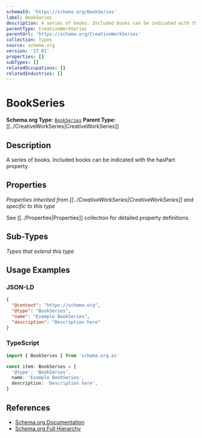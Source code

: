 ```yaml
---
schemaId: 'https://schema.org/BookSeries'
label: BookSeries
description: A series of books. Included books can be indicated with the hasPart property.
parentType: CreativeWorkSeries
parentUrl: 'https://schema.org/CreativeWorkSeries'
collection: Types
source: schema.org
version: '27.01'
properties: []
subTypes: []
relatedOccupations: []
relatedIndustries: []
---
```

# BookSeries

**Schema.org Type:** [`BookSeries`](https://schema.org/BookSeries)
**Parent Type:** [[../CreativeWorkSeries|CreativeWorkSeries]]

## Description

A series of books. Included books can be indicated with the hasPart property.

## Properties

*Properties inherited from [[../CreativeWorkSeries|CreativeWorkSeries]] and specific to this type*

See [[../Properties|Properties]] collection for detailed property definitions.

## Sub-Types

*Types that extend this type*

## Usage Examples

### JSON-LD

```json
{
  "@context": "https://schema.org",
  "@type": "BookSeries",
  "name": "Example BookSeries",
  "description": "Description here"
}
```

### TypeScript

```typescript
import { BookSeries } from 'schema.org.ai'

const item: BookSeries = {
  '@type': 'BookSeries',
  name: 'Example BookSeries',
  description: 'Description here',
}
```

## References

- [Schema.org Documentation](https://schema.org/BookSeries)
- [Schema.org Full Hierarchy](https://schema.org/docs/full.html)
